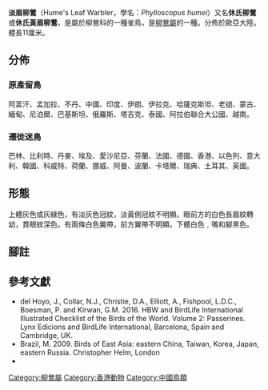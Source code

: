 {{Speciesbox
| name = 淡眉柳鶯
| fossil_range = 
| image = Hume's Warbler - Kazakistan S4E4106 (19261538992).jpg
| image_width = 300px
| image_caption = 
| status = LC
| status_system = iucn3.1
| status_ref = <ref>BirdLife International. 2016. Phylloscopus humei. The IUCN Red List of Threatened Species 2016: e.T22729514A95017938. http://dx.doi.org/10.2305/IUCN.UK.2016-3.RLTS.T22729514A95017938.en {{en
}}</ref>
| genus = Phylloscopus
| species = humei
| authority = (Brooks, 1878)
* ''P. h. humei''
* ''P. h. mandellii''
| range_map = Phylloscopus-humei distribution.jpg
| range_map_width = 300px
| range_map_caption = 綠色: 指名亞種分佈<br />棕色: ''mandellii''亞種分佈
| synonyms = 
}}

'''淡眉柳鶯'''（Hume's Leaf Warbler，學名：''Phylloscopus humei''）又名'''休氏柳鶯'''或'''休氏黃眉柳鶯'''，是屬於柳鶯科的一種雀鳥，是[[柳鶯屬|柳鶯屬]]的一種。分佈於歐亞大陸。體長11厘米。

== 分佈 ==
=== 原產留鳥 ===
阿富汗、孟加拉、不丹、中國、印度、伊朗、伊拉克、哈薩克斯坦、老撾、蒙古、緬甸、尼泊爾、巴基斯坦、俄羅斯、塔吉克、泰國、阿拉伯聯合大公國、越南。

=== 遷徙迷鳥 ===
巴林、比利時、丹麥、埃及、愛沙尼亞、芬蘭、法國、德國、香港、以色列、意大利、韓國、科威特、荷蘭、挪威、阿曼、波蘭、卡塔爾、瑞典、土耳其、英國。

== 形態 ==
上體灰色或灰綠色，有淡灰色冠紋，淡黃側冠紋不明顯。眼前方的白色長眉紋轉幼，貫眼紋深色。有兩條白色翼帶，前方翼帶不明顯。下體白色﹐嘴和腳黑色。

== 腳註 ==
<references/>

== 參考文獻 ==
{{Commons category|Phylloscopus humei}}
{{Wikispecies|Phylloscopus humei}}
* del Hoyo, J., Collar, N.J., Christie, D.A., Elliott, A., Fishpool, L.D.C., Boesman, P. and Kirwan, G.M. 2016. HBW and BirdLife International Illustrated Checklist of the Birds of the World. Volume 2: Passerines. Lynx Edicions and BirdLife International, Barcelona, Spain and Cambridge, UK.
* Brazil, M. 2009. Birds of East Asia: eastern China, Taiwan, Korea, Japan, eastern Russia. Christopher Helm, London
* {{Cite book | author = 香港觀鳥會有限公司 | title = 香港鳥類圖鑑（增訂版） | url = https://archive.org/details/xianggangniaolei0000unse | publisher = 萬里機構・萬里書店 | date = 2010-09 | ISBN = 9789621443564}}
{{Taxonbar|from=Q608313}}

[[Category:柳鶯屬|Category:柳鶯屬]]
[[Category:香港動物|Category:香港動物]]
[[Category:中國鳥類|Category:中國鳥類]]